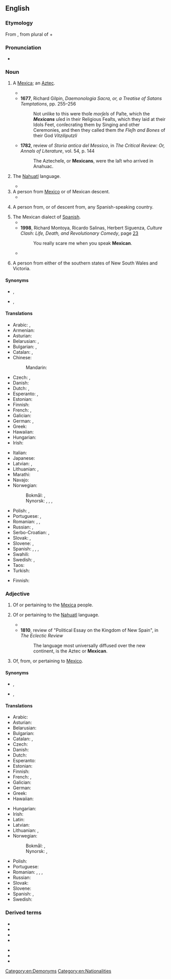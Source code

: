 {{also|mexican}}
{{wikipedia}}
==English==

===Etymology===
From {{etyl|es|en}} {{m|es|mexicano}}, from {{etyl|nah|en}} {{m|nah|mexihcah|mēxihcah}} plural of {{m|nah|mexihcatl|mēxihcatl|a [[Mexica]]}} + {{m|es|-ano||[[-an]]}}

===Pronunciation===
* {{IPA|/ˈmɛks.ɪ.kən/|lang=en}}

===Noun===
{{en-noun}}

# {{lb|en|obsolete}} A [[Mexica]]; an [[Aztec]].
#* {{quote-text|year=1660|author=[[w:Joseph Hall (bishop)|Joseph Hall]]|title=The Shaking of the Olive-Tree|page=260|passage=Surely, nature it ſelf calls to us for this reſpect to a deity, even the very ſavage Indians may teach us this point of religion; amongſt whom we find the '''''Mexicans''''', a people that had never had any intercourſe with the other three parts of the World, Eminent in this kinde; what ſumptuous, and ſtately Temples had they erected to their Devils: How did they enrich their miſ-called Gods with Magazins of their treaſure?}}
#* '''1677''', Richard Gilpin, ''Daemonologia Sacra, or, a Treatise of Satans Temptations'', pp. 255&ndash;256
#*: Not unlike to this were thoſe ''morſels'' of Paſte, which the '''''Mexicans''''' uſed in their Religious Feaſts, which they laid at their Idols Feet, conſecrating them by Singing and other Ceremonies, and then they called them ''the Fleſh and Bones'' of their God ''Vitziliputzli''
#* '''1782''', review of ''Storia antica del Messico'', in ''The Critical Review: Or, Annals of Literature'', vol. 54, p. 144
#*: The Aztecheſe, or '''Mexicans''', were the laſt who arrived in Anahuac.
# {{lb|en|obsolete}} The [[Nahuatl]] language.
#* {{quote-text|year=1856|author=Arthur Helps|title=The Spanish Conquest in America|volume=2|page=239|passage=Painala was in the Mexican province of Coatzacualco: she was accordingly able to speak '''Mexican'''.}}
# A person from [[Mexico]] or of Mexican descent.
#* {{quote-journal
|date=October 15, 2011
|author=Phil McNulty
|title=Liverpool 1 - 1 Man Utd
|work=BBC Sport
|url=http://news.bbc.co.uk/sport2/hi/football/15225853.stm
|page=
|passage=The '''Mexican''' levelled nine minutes from time after Steven Gerrard, making his first start since undergoing groin surgery in April, put Liverpool ahead with a 68th-minute free-kick.}}
# {{lb|en|US|slang|offensive}} A person from, or of descent from, any Spanish-speaking country.
# The Mexican dialect of [[Spanish]].
#* {{quote-text|year=1970|author=Stan Steiner|title=La raza: the Mexican Americans|page=224|passage="You see, I never learned to speak Spanish, but speak '''Mexican''' fluently," he says disarmingly.}}
#* '''1998''', Richard Montoya, Ricardo Salinas, Herbert Siguenza, ''Culture Clash: Life, Death, and Revolutionary Comedy'', page [http://books.google.com/books?id=-1KilWXcLOQC&pg=PA23&dq=speak+mexican&lr=&ei=vAi4SMWIHIHaygSZ_pzHBA&sig=ACfU3U2yOrvwXAizs7qPJEcGcBBdfonzEw 23]
#*: You really scare me when you speak '''Mexican'''.
#* {{quote-text|year=2000|author=Ben K. Green|title=The Village Horse Doctor: West of the Pecos|page=87|passage=I didn't speak much '''Mexican''', but I savvied a lot more than I could speak and picked the word banditos out of their conversation.}}
# {{lb|en|Australia|slang|Queensland}} A person from either of the southern states of New South Wales and Victoria.

====Synonyms====
* {{sense|Mexica}} {{l|en|Mexica}}, {{l|en|Aztec}}
* {{sense|language}} {{l|en|Nahuatl}}, {{l|en|Aztec}}

====Translations====
{{trans-see|Mexica}}

{{trans-see|Nahuatl language|Nahuatl}}

{{trans-top|person from Mexico or of Mexican descent}}
* Arabic: {{t|ar|مَكْسِيكِيّ|m}}, {{t|ar|مَكْسِيكِيَّة|f}}
* Armenian: {{t|hy|մեքսիկացի|sc=Armn}}
* Asturian: {{t+|ast|mexicanu|m}}
* Belarusian: {{t|be|мексіка́нец|m|sc=Cyrl}}, {{t|be|мексіка́нка|f|sc=Cyrl}}
* Bulgarian: {{t|bg|мексиканец|m|sc=Cyrl}}, {{t|bg|мексиканка|f|sc=Cyrl}}
* Catalan: {{t|ca|mexicà|m}}, {{t|ca|mexicana|f}}
* Chinese:
*: Mandarin: {{t+|cmn|墨西哥人|tr=Mòxīgērén|sc=Hani}}
* Czech: {{t+|cs|Mexičan|m}}, {{t+|cs|Mexičanka|f}}
* Danish: {{t|da|mexicaner}}
* Dutch: {{t+|nl|Mexicaan|m}}, {{t+|nl|Mexicaanse|f}}
* Esperanto: {{t|eo|meksikiano}}, {{t|eo|meksikianino}} {{qualifier|woman}}
* Estonian: {{t|et|mehhiklane}}
* Finnish: {{t+|fi|meksikolainen}}
* French: {{t+|fr|Mexicain|m}}, {{t+|fr|Mexicaine|f}}
* Galician: {{t|gl|mexicano|m}}
* German: {{t+|de|Mexikaner|m}}, {{t+|de|Mexikanerin|f}}
* Greek: {{t+|el|Μεξικανός|m}}
* Hawaiian: {{t|haw|Mekiko}}
* Hungarian: {{t+|hu|mexikói}}
* Irish: {{t|ga|Meicsiceach|m}}
{{trans-mid}}
* Italian: {{t+|it|messicano}}
* Japanese: {{t|ja|メキシコ人|tr=Mekishiko-jin}}
* Latvian: {{t|lv|meksikānis|m}}, {{t|lv|meksikāniete|f}}
* Lithuanian: {{t+|lt|meksikietis|m}}, {{t+|lt|meksikietė|f}}
* Marathi: {{t|mr|मेक्सिकन|tr=meksikana|sc=Deva}}
* Navajo: {{t|nv|Naakáí dinéʼiʼ}}
* Norwegian:
*: Bokmål: {{t|nb|mexicaner|m}}, {{t+|nb|meksikaner|m}}
*: Nynorsk: {{t+|nn|mexican|m}}, {{t+|nn|mexicanar|m}}, {{t+|nn|meksikan|m}}, {{t+|nn|meksikanar|m}}
* Polish: {{t+|pl|Meksykanin|m-pr}}, {{t+|pl|Meksykanka|f}}
* Portuguese: {{t+|pt|mexicano|m}}, {{t|pt|mexicana|f}}
* Romanian: {{t+|ro|mexican|m}}, {{t+|ro|mexicană|f}}, {{t|ro|mexicancă|f}}
* Russian: {{t+|ru|мексика́нец|m}}, {{t+|ru|мексика́нка|f}}
* Serbo-Croatian: {{t+|sh|Meksikanac|m}}, {{t|sh|Meksikanka|f}}
* Slovak: {{t|sk|Mexičan|m}}, {{t|sk|Mexičanka|f}}
* Slovene: {{t|sl|Mehičan|m}}, {{t|sl|Mehičanka|f}}
* Spanish: {{t+|es|mexicano}}, {{t+|es|mejicano|m}}, {{t+|es|mexicana}}, {{t+|es|mejicana|f}}
* Swahili: {{t+|sw|Mmeksiko}}
* Swedish: {{qualifier|male or neutral}} {{t+|sv|mexikan|c}}, {{qualifier|female}} {{t+|sv|mexikanska|c}}
* Taos: {{t|twf|kwę́na}}
* Turkish: {{t+|tr|Meksikalı}}
{{trans-bottom}}

{{trans-top|person of any Spanish-speaking country}}
* Finnish: {{t|fi|latino}} {{qualifier|from Americas only}}
{{trans-mid}}
{{trans-bottom}}

{{trans-see|Mexican dialect of Spanish|Mexican Spanish}}

===Adjective===
{{en-adj}}

# {{lb|en|obsolete}} Of or pertaining to the [[Mexica]] people.
# {{lb|en|obsolete}} Of or pertaining to the [[Nahuatl]] language.
#* {{quote-text|year=1795|author=W. Winterbotham|title=An Historical, Geographical, Commercial, and Philosophical View of the American United States|volume=4|page=87|passage=The principal grain of Mexico, before the introduction of thoſe from Europe, was maize, in the '''Mexican''' language called tluolli, of which there were ſeveral kinds, different in ſize, weight, colour, and taſte.}}
#* '''1810''', review of "Political Essay on the Kingdom of New Spain", in ''The Eclectic Review''
#*: The language most universally diffused over the new continent, is the Aztec or '''Mexican'''.
# Of, from, or pertaining to [[Mexico]].

====Synonyms====
* {{sense|people}} {{l|en|Mexica}}, {{l|en|Aztec}}
* {{sense|language}} {{l|en|Nahuatl}}, {{l|en|Aztec}}

====Translations====
{{trans-see|of or pertaining to the Mexica people|Mexica}}

{{trans-see|of or pertaining to Nahuatl language|Nahuatl}}

{{trans-top|of or pertaining to Mexico}}
* Arabic: {{t|ar|مَكْسِيكِيّ}}
* Asturian: {{t+|ast|mexicanu}}
* Belarusian: {{t|be|мексіка́нскі|m|sc=Cyrl}}
* Bulgarian: {{t|bg|мексикански|sc=Cyrl}}
* Catalan: {{t|ca|mexicà|m}}, {{t|ca|mexicana|f}}
* Czech: {{t+|cs|mexický|m}}
* Danish: {{t|da|mexicansk}}
* Dutch: {{t+|nl|Mexicaans}}
* Esperanto: {{t|eo|meksikia}}
* Estonian: {{t|et|mehhiko}}
* Finnish: {{t+|fi|meksikolainen}}
* French: {{t+|fr|mexicain|m}}, {{t+|fr|mexicaine|f}}
* Galician: {{t|gl|mexicano}}
* German: {{t+|de|mexikanisch}}
* Greek: {{t+|el|μεξικάνικος|m|sc=Grek}}
* Hawaiian: {{t|haw|Mekiko}}
{{trans-mid}}
* Hungarian: {{t+|hu|mexikói}}
* Irish: {{t|ga|Meicsiceach}}
* Latin: {{t|la|Mexicanensis|m|f}}
* Latvian: {{t|lv|meksikāņu}}
* Lithuanian: {{t|lt|meksikietiškas}}, {{t|lt|meksikiečių}}
* Norwegian:
*: Bokmål: {{t|nb|mexicansk}}, {{t|nb|meksikansk}}
*: Nynorsk: {{t+|nn|mexicansk}}, {{t+|nn|meksikansk}}
* Polish: {{t+|pl|meksykański}}
* Portuguese: {{t+|pt|mexicano}}
* Romanian: {{t+|ro|mexican|m}}, {{t+|ro|mexicană|f}}, {{t|ro|mexicani|m-p}}, {{t|ro|mexicane|f-p}}
* Russian: {{t+|ru|мексика́нский}}
* Slovak: {{t+|sk|mexický}}
* Slovene: {{t+|sl|mehiški}}
* Spanish: {{t+|es|mexicano}}, {{t+|es|mejicano}}
* Swedish: {{t+|sv|mexikansk}}
{{trans-bottom}}

===Derived terms===
{{top2}}
* {{l|en|Mexican breakfast}}
* {{l|en|Mexican jumping bean}}
* {{l|en|Mexican poppy}}
* {{l|en|Mexican stocks}}
{{mid2}}
* {{l|en|Mexican standoff}}
* {{l|en|Mexican tea}}
* {{l|en|Mexican wave}}
{{bottom}}

[[Category:en:Demonyms]]
[[Category:en:Nationalities]]